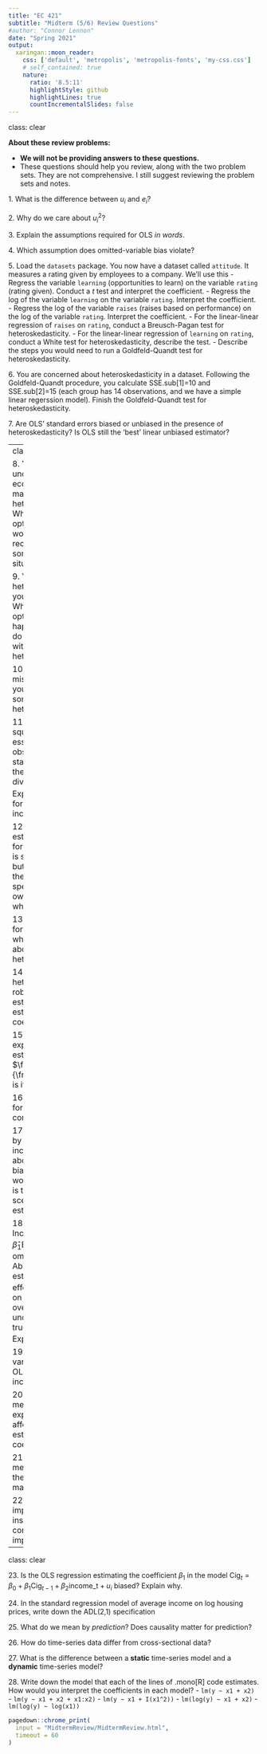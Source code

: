 ```yaml
---
title: "EC 421"
subtitle: "Midterm (5/6) Review Questions"
#author: "Connor Lennon"
date: "Spring 2021"
output:
  xaringan::moon_reader:
    css: ['default', 'metropolis', 'metropolis-fonts', 'my-css.css']
    # self_contained: true
    nature:
      ratio: '8.5:11'
      highlightStyle: github
      highlightLines: true
      countIncrementalSlides: false
---
```

class: clear

**About these review problems:**

- **We will not be providing answers to these questions.**
- These questions should help you review, along with the two problem sets. They are not comprehensive. I still suggest reviewing the problem sets and notes.

1\. What is the difference between $u_i$ and $e_i$?

2\. Why do we care about $u_i^2$?

3\. Explain the assumptions required for OLS _in words_.

4\. Which assumption does omitted-variable bias violate?

5\. Load the `datasets` package. You now have a dataset called `attitude`. It measures a rating given by employees to a company. We'll use this 
  - Regress the variable `learning` (opportunities to learn) on the variable `rating` (rating given). Conduct a _t_ test and interpret the coefficient.
  - Regress the log of the variable `learning` on the variable `rating`. Interpret the coefficient.
  - Regress the log of the variable `raises` (raises based on performance) on the log of the variable `rating`. Interpret the coefficient.
  - For the linear-linear regression of `raises` on `rating`, conduct a Breusch-Pagan test for heteroskedasticity.
  - For the linear-linear regression of `learning` on `rating`, conduct a White test for heteroskedasticity, describe the test.
  - Describe the steps you would need to run a Goldfeld-Quandt test for heteroskedasticity.

6\. You are concerned about heteroskedasticity in a dataset. Following the Goldfeld-Quandt procedure, you calculate SSE.sub[1]=10 and SSE.sub[2]=15 (each group has 14 observations, and we have a simple linear regerssion model). Finish the Goldfeld-Quandt test for heteroskedasticity.

7\. Are OLS' standard errors biased or unbiased in the presence of heteroskedasticity? Is OLS still the 'best' linear unbiased estimator?

---
class: clear

8\. You think the data underlying your econometric model may be heteroskedastic.
  - What are your options?
  - What would you recommend to someone in this situation?

9\. You have detected heteroskedasticity in your data/model.
  - What are your options?
  - What happens if you don't do anything to deal with the heteroskedasticity?

10\. Explain why misspecification of your model can sometimes lead to heteroskedasticity?

11\. Weighted least squares (WLS) essentially divides observations by the standard deviation of their disturbance (_i.e._, dividing by $\sigma_i$). Explain the intuition for how this can increase efficiency.

12\. fGLS which estimates the weights for a WLS regression is said to be 'biased, but consistent given the correct specification.' In your own words, explain what this means.

13\. If OLS is unbiased for our coefficients, why do we care about heteroskedasticity?

14\. For the White, heteroskedasticity-robust standard error estimator, how do we estimate the coefficients?

15\. What is the expected value of the estimator $\frac{\sum_i^NX_i}{\frac{N}{2}}$? What is its variance?

16\. What is required for an estimator to be consistent?

17\. Can an estimator by unbiased and inconsistent? What about consistent and biased? In your own words, explain what is the best case scenario for an estimator?

18\. In the regression $\text{Income}_i = \hat{\beta}_0 + \hat{\beta}_1 \text{Education}_{i} + e_i$, we omitted the variable $\text{Ability}$. Will our estimate $\hat{\beta}_1$ (the effect of education on income) overestimate or underestimate the true value of $\beta_1$? Explain.

19\. Does omitted-variable bias cause OLS to be inconsistent?

20\. How does a mis-measured explanatory variable affect OLS's estimates for the coefficients?

21\. Does measurement error in the outcome variable matter? Explain.

22\. Why is causality important? Are there instances where correlation is also important/interesting?

---
class: clear

23\. Is the OLS regression estimating the coefficient $\beta_1$ in the model $\text{Cig}_t = \beta_0 + \beta_1\text{Cig}_{t-1} + \beta_2\text{income_t} + u_i$  biased? Explain why.

24\. In the standard regression model of average income on log housing prices, write down the ADL(2,1) specification

25\. What do we mean by *prediction*? Does causality matter for prediction?

26\. How do time-series data differ from cross-sectional data?

27\. What is the difference between a **static** time-series model and a **dynamic** time-series model?

28\. Write down the model that each of the lines of .mono[R] code estimates. How would you interpret the coefficients in each model?
  - `lm(y ~ x1 + x2)`
  - `lm(y ~ x1 + x2 + x1:x2)`
  - `lm(y ~ x1 + I(x1^2))`
  - `lm(log(y) ~ x1 + x2)`
  - `lm(log(y) ~ log(x1))`

```r
pagedown::chrome_print(
  input = "MidtermReview/MidtermReview.html",
  timeout = 60
)
```